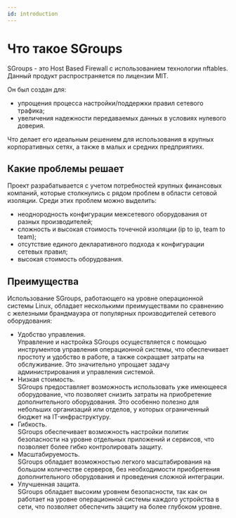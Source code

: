 ```yaml
---
id: introduction
---
```


# Что такое SGroups

SGroups - это Host Based Firewall с использованием технологии nftables.
Данный продукт распространяется по лицензии MIT.

Он был создан для:

- упрощения процесса настройки/поддержки правил сетевого трафика;
- увеличения надежности передаваемых данных в условиях нулевого доверия.

Что делает его идеальным решением для использования в крупных корпоративных сетях, а также в малых и средних предприятиях.

## Какие проблемы решает

<div className="paragraph">
  Проект разрабатывается с учетом потребностей крупных финансовых компаний, которые столкнулись с рядом проблем в
  области сетовой изоляции. Среди этих проблем можно выделить:
</div>

- неоднородность конфигурации межсетевого оборудования от разных производителей;
- сложность и высокая стоимость точечной изоляции (ip to ip, team to team);
- отсутствие единого декларативного подхода к конфигурации сетевых правил;
- высокая стоимость оборудования.

## Преимущества

<div className="paragraph">
  Использование SGroups, работающего на уровне операционной системы Linux, обладает несколькими преимуществами по
  сравнению с железными брандмауэра от популярных производителей сетевого оборудования:
</div>

<ul>
  <li>
    <div className="bold">Удобство управления.</div>
    <div className="text-justify">
      Управление и настройка SGroups осуществляется с помощью инструментов управления операционной системы, что
      обеспечивает простоту и удобство в работе, а также сокращает затраты на обслуживание. Это значительно упрощает
      задачу администрирования и управления системой.
    </div>
  </li>
  <li>
    <div className="bold">Низкая стоимость.</div>
    <div className="text-justify">
      SGroups предоставляет возможность использовать уже имеющееся оборудование, что позволяет снизить затраты на
      приобретение дополнительного оборудования. Это особенно полезно для небольших организаций или отделов, у которых
      ограниченный бюджет на IT-инфраструктуру.
    </div>
  </li>
  <li>
    <div className="bold">Гибкость.</div>
    <div className="text-justify">
      SGroups обеспечивает возможность настройки политик безопасности на уровне отдельных приложений и сервисов, что
      позволяет более гибко контролировать защиту.
    </div>
  </li>
  <li>
    <div className="bold">Масштабируемость.</div>
    <div className="text-justify">
      SGroups обладает возможностью легкого масштабирования на большом количестве серверов, без необходимости
      приобретения дополнительного оборудования и проведения сложной интеграции.
    </div>
  </li>
  <li>
    <div className="bold">Улучшенная защита.</div>
    <div className="text-justify">
      SGroups обладает высоким уровнем безопасности, так как он работает на уровне операционной системы каждого
      устройства в сети, что позволяет обеспечить защиту на более глубоком уровне.
    </div>
  </li>
</ul>
